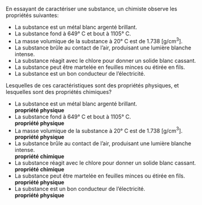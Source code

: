 ::: {.Exercise data-latex=""}

En essayant de caractériser une substance, un chimiste observe les propriétés suivantes:

- La substance est un métal blanc argenté brillant.
- La substance fond à 649° C et bout à 1105° C.
- La masse volumique de la substance à 20° C est de 1.738 [g/cm$^3$].
- La substance brûle au contact de l'air, produisant une lumière blanche intense.
- La substance réagit avec le chlore pour donner un solide blanc cassant.
- La substance peut être martelée en feuilles minces ou étirée en fils.
- La substance est un bon conducteur de l'électricité.

Lesquelles de ces caractéristiques sont des propriétés physiques, et lesquelles sont des propriétés chimiques?

:::

::: {.Answer data-latex=""}

- La substance est un métal blanc argenté brillant.  
  **propriété physique**
- La substance fond à 649° C et bout à 1105° C.  
  **propriété physique**
- La masse volumique de la substance à 20° C est de 1.738 [g/cm$^3$].  
  **propriété physique**
- La substance brûle au contact de l'air, produisant une lumière blanche intense.  
  **propriété chimique**
- La substance réagit avec le chlore pour donner un solide blanc cassant.  
  **propriété chimique**
- La substance peut être martelée en feuilles minces ou étirée en fils.  
  **propriété physique**
- La substance est un bon conducteur de l'électricité.  
  **propriété physique**

:::
